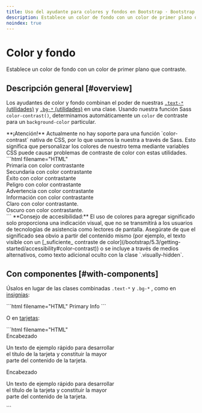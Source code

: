 ```yaml
---
title: Uso del ayudante para colores y fondos en Bootstrap · Bootstrap en Español v5.3
description: Establece un color de fondo con un color de primer plano que contraste.
noindex: true
---
```


# Color y fondo

Establece un color de fondo con un color de primer plano que contraste.

<MainBanner />

Descripción general [#overview]
--------------------------------

Los ayudantes de color y fondo combinan el poder de nuestras [`.text-*` (utilidades)](/bootstrap/5.3/utilities/colors/) y [`.bg-*` (utilidades)](/bootstrap/5.3/utilities/background/) en una clase. Usando nuestra función Sass `color-contrast()`, determinamos automáticamente un `color` de contraste para un `background-color` particular.

<Callout type="warning" emoji="">
**¡Atención!** Actualmente no hay soporte para una función `color-contrast` nativa de CSS, por lo que usamos la nuestra a través de Sass. Esto significa que personalizar los colores de nuestro tema mediante variables CSS puede causar problemas de contraste de color con estas utilidades.
</Callout>

<DemoIframe path="/demos/bootstrap/5.3/helpers/color-background/overview.html">
    ```html filename="HTML"
    <div class="text-bg-primary p-3">Primaria con color contrastante</div>
    <div class="text-bg-secondary p-3">Secundaria con color contrastante</div>
    <div class="text-bg-success p-3">Éxito con color contrastante</div>
    <div class="text-bg-danger p-3">Peligro con color contrastante</div>
    <div class="text-bg-warning p-3">Advertencia con color contrastante</div>
    <div class="text-bg-info p-3">Información con color contrastante</div>
    <div class="text-bg-light p-3">Claro con color contrastante.</div>
    <div class="text-bg-dark p-3">Oscuro con color contrastante.</div>
    ```
</DemoIframe>

<Callout type="info" emoji="">
**Consejo de accesibilidad:** El uso de colores para agregar significado solo proporciona una indicación visual, que no se transmitirá a los usuarios de tecnologías de asistencia como lectores de pantalla. Asegúrate de que el significado sea obvio a partir del contenido mismo (por ejemplo, el texto visible con un [_suficiente_ contraste de color](/bootstrap/5.3/getting-started/accessibility#color-contrast)) o se incluye a través de medios alternativos, como texto adicional oculto con la clase `.visually-hidden`.
</Callout>

Con componentes [#with-components]
-----------------------------------

Úsalos en lugar de las clases combinadas `.text-*` y `.bg-*` , como en [insignias](/bootstrap/5.3/components/badge/#background-colors):

<DemoIframe path="/demos/bootstrap/5.3/helpers/color-background/with-components-1.html">
    ```html filename="HTML"
    <span class="badge text-bg-primary">Primary</span>
    <span class="badge text-bg-info">Info</span>
    ```
</DemoIframe>

O en [tarjetas](/bootstrap/5.3/components/card/#background-and-color):

<DemoIframe path="/demos/bootstrap/5.3/helpers/color-background/with-components-2.html">
    ```html filename="HTML"
    <div class="card text-bg-primary mb-3" style="max-width: 18rem;">
        <div class="card-header">Encabezado</div>
        <div class="card-body">
            <p class="card-text">Un texto de ejemplo rápido para desarrollar el título de la tarjeta y constituir la
                mayor parte del contenido de la tarjeta.</p>
        </div>
    </div>
    <div class="card text-bg-info mb-3" style="max-width: 18rem;">
        <div class="card-header">Encabezado</div>
        <div class="card-body">
            <p class="card-text">Un texto de ejemplo rápido para desarrollar el título de la tarjeta y constituir la
                mayor parte del contenido de la tarjeta.</p>
        </div>
    </div>
    ```
</DemoIframe>

<ContentSuggestion />
